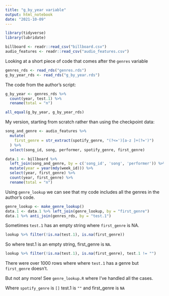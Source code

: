 ```yaml
---
title: "g_by_year variable"
output: html_notebook
date: "2021-10-09"
---
```


```r
library(tidyverse)
library(lubridate)

billboard <- readr::read_csv("billboard.csv")
audio_features <- readr::read_csv("audio_features.csv")
```

Looking at a short piece of code that comes after the `genres` variable
```r
genres_rds <- read_rds("genres.rds")
g_by_year_rds <- read_rds("g_by_year.rds")
```

The code from the author's script:
```r
g_by_year <- genres_rds %>% 
  count(year, test.1) %>% 
  rename(total = "n")

all_equal(g_by_year, g_by_year_rds)
```

My version, starting from scratch rather than using the checkpoint data:

```r
song_and_genre <- audio_features %>%
  mutate(
    first_genre = str_extract(spotify_genre, "(?<=')[a-z ]+(?=')")
  ) %>%
  select(song_id, song, performer, spotify_genre, first_genre)

data.1 <- billboard %>%
  left_join(song_and_genre, by = c('song_id', 'song', 'performer')) %>%
  mutate(year = year(mdy(week_id))) %>%
  select(year, first_genre) %>%
  count(year, first_genre) %>% 
  rename(total = "n") 
```

Using `genre_lookup` we can see that my code includes all the genres in the author's code.

```r
genre_lookup <- make_genre_lookup()
data.1 <- data.1 %>% left_join(genre_lookup, by = "first_genre")
data.1 %>% anti_join(genres_rds, by = "test.1")
```

Sometimes `test.1` has an empty string where `first_genre` is NA. 
```r
lookup %>% filter(!is.na(test.1), is.na(first_genre))
```

So where test.1 is an empty string, first_genre is `NA`.

```r
lookup %>% filter(!is.na(test.1), is.na(first_genre), test.1 != "")
```

There were over 1000 rows where where `test.1` has a genre but `first_genre` doesn't. 

But not any more! See `genre_lookup.R` where I've handled all the cases.

Where `spotify_genre` is `[]` test.1 is `""` and first_genre is `NA`

